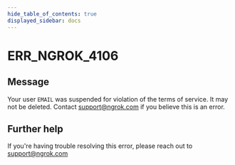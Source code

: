 ```yaml
---
hide_table_of_contents: true
displayed_sidebar: docs
---
```



# ERR_NGROK_4106

## Message

Your user `EMAIL` was suspended for violation of the terms of service. It may not be deleted. Contact support@ngrok.com if you believe this is an error.

<ErrorDetails error="err_ngrok_4106" />

## Further help

If you're having trouble resolving this error, please reach out to [support@ngrok.com](mailto:support@ngrok.com?subject=Help%20with%20ERR_NGROK_4106)
